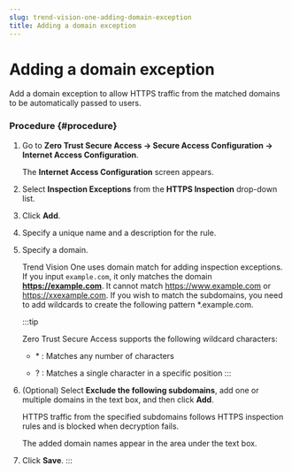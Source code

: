 ```yaml
---
slug: trend-vision-one-adding-domain-exception
title: Adding a domain exception
---
```

# Adding a domain exception

Add a domain exception to allow HTTPS traffic from the matched domains to be automatically passed to users.

### Procedure {#procedure}

1.  Go to **Zero Trust Secure Access → Secure Access Configuration → Internet Access Configuration**.

    The **Internet Access Configuration** screen appears.

2.  Select **Inspection Exceptions** from the **HTTPS Inspection** drop-down list.

3.  Click **Add**.

4.  Specify a unique name and a description for the rule.

5.  Specify a domain.

    Trend Vision One uses domain match for adding inspection exceptions. If you input `example.com`, it only matches the domain **https://example.com**. It cannot match https://www.example.com or https://xxexample.com. If you wish to match the subdomains, you need to add wildcards to create the following pattern \*.example.com.

    :::tip

    Zero Trust Secure Access supports the following wildcard characters:

    - \* : Matches any number of characters

    - ? : Matches a single character in a specific position
    :::

6.  (Optional) Select **Exclude the following subdomains**, add one or multiple domains in the text box, and then click **Add**.

    HTTPS traffic from the specified subdomains follows HTTPS inspection rules and is blocked when decryption fails.

    The added domain names appear in the area under the text box.

7.  Click **Save**.
:::
